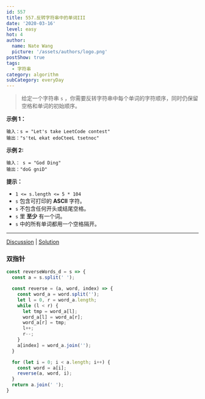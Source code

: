 ```yaml
---
id: 557
title: 557.反转字符串中的单词III
date: '2020-03-16'
level: easy
hot: 4
author:
  name: Nate Wang
  picture: '/assets/authors/logo.png'
postShow: true
tags:
  - 字符串
category: algorithm
subCategory: everyDay
---
```





> 给定一个字符串 `s` ，你需要反转字符串中每个单词的字符顺序，同时仍保留空格和单词的初始顺序。

**示例 1：**

```
输入：s = "Let's take LeetCode contest"
输出："s'teL ekat edoCteeL tsetnoc"
```

**示例 2:**

```
输入： s = "God Ding"
输出："doG gniD"
```

**提示：**

- `1 <= s.length <= 5 * 104`
- `s` 包含可打印的 **ASCII** 字符。
- `s` 不包含任何开头或结尾空格。
- `s` 里 **至少** 有一个词。
- `s` 中的所有单词都用一个空格隔开。

------

[Discussion](https://leetcode-cn.com/problems/reverse-words-in-a-string-iii/comments/) | [Solution](https://leetcode-cn.com/problems/reverse-words-in-a-string-iii/solution/)


### 双指针

```js
const reverseWords_d = s => {
  const a = s.split(' ');

  const reverse = (a, word, index) => {
    const word_a = word.split('');
    let l = 0, r = word_a.length;
    while (l < r) {
      let tmp = word_a[l];
      word_a[l] = word_a[r];
      word_a[r] = tmp;
      l++;
      r--;
    }
    a[index] = word_a.join('');
  }

  for (let i = 0; i < a.length; i++) {
    const word = a[i];
    reverse(a, word, i);
  }
  return a.join(' ');
}
```
